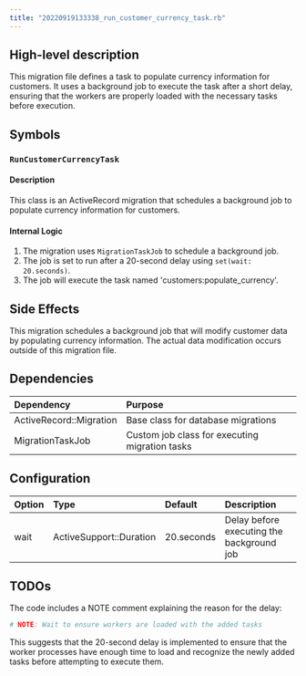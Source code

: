 ```yaml
---
title: "20220919133338_run_customer_currency_task.rb"
---
```


## High-level description
This migration file defines a task to populate currency information for customers. It uses a background job to execute the task after a short delay, ensuring that the workers are properly loaded with the necessary tasks before execution.

## Symbols

### `RunCustomerCurrencyTask`
#### Description
This class is an ActiveRecord migration that schedules a background job to populate currency information for customers.

#### Internal Logic
1. The migration uses `MigrationTaskJob` to schedule a background job.
2. The job is set to run after a 20-second delay using `set(wait: 20.seconds)`.
3. The job will execute the task named 'customers:populate_currency'.

## Side Effects
This migration schedules a background job that will modify customer data by populating currency information. The actual data modification occurs outside of this migration file.

## Dependencies
| Dependency | Purpose |
|:-----------|:--------|
| ActiveRecord::Migration | Base class for database migrations |
| MigrationTaskJob | Custom job class for executing migration tasks |

## Configuration
| Option | Type | Default | Description |
|:-------|:-----|:--------|:------------|
| wait | ActiveSupport::Duration | 20.seconds | Delay before executing the background job |

## TODOs
The code includes a NOTE comment explaining the reason for the delay:
```ruby
# NOTE: Wait to ensure workers are loaded with the added tasks
```
This suggests that the 20-second delay is implemented to ensure that the worker processes have enough time to load and recognize the newly added tasks before attempting to execute them.